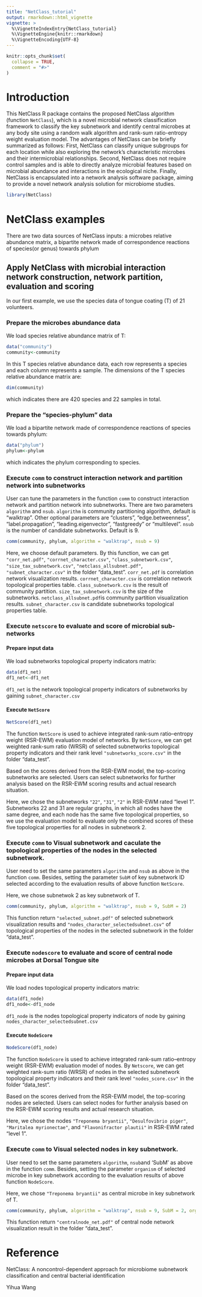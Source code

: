 ```yaml
---
title: "NetClass_tutorial"
output: rmarkdown::html_vignette
vignette: >
  %\VignetteIndexEntry{NetClass_tutorial}
  %\VignetteEngine{knitr::rmarkdown}
  %\VignetteEncoding{UTF-8}
---
```


```r
knitr::opts_chunk$set(
  collapse = TRUE,
  comment = "#>"
)
```

# Introduction
  
  This NetClass R package contains the proposed NetClass algorithm (function `NetClass`), which is a novel microbial network classification framework to classify the key subnetwork and identify central microbes at any body site using a random walk algorithm and rank-sum ratio-entropy weight evaluation model. The advantages of NetClass can be briefly summarized as follows: First, NetClass can classify unique subgroups for each location while also exploring the network's characteristic microbes and their intermicrobial relationships. Second, NetClass does not require control samples and is able to directly analyze microbial features based on microbial abundance and interactions in the ecological niche. Finally, NetClass is encapsulated into a network analysis software package, aiming to provide a novel network analysis solution for microbiome studies.
```r
library(NetClass)
```


# NetClass examples

There are two data sources of NetClass inputs: a microbes relative abundance matrix, a bipartite network made of correspondence reactions of species(or genus) towards phylum

## Apply NetClass with microbial interaction network construction, network partition, evaluation and scoring

In our first example, we use the species data of tongue coating (T) of 21 volunteers.

### Prepare the microbes abundance data

We load species relative abundance matrix of T:
```r
data("community")
community<-community
```

In this T species relative abundance data, each row represents a species and each column represents a sample. The dimensions of the T species relative abundance matrix are:
```r
dim(community)
```

which indicates there are 420 species and 22 samples in total.

### Prepare the "species-phylum" data
We load a bipartite network made of correspondence reactions of species towards phylum:
```r
data("phylum")
phylum<-phylum
```

which indicates the phylum corresponding to species.

### Execute `comm` to construct interaction network and partition network into subnetworks
User can tune the parameters in the function `comm` to construct interaction network and partition network into subnetworks. There are two parameters `algorithm` and `nsub`. 
`algorithm` is community partitioning algorithm, default is "walktrap". Other optional parameters are "clusters", "edge.betweenness", "label.propagation", "leading.eigenvector", "fastgreedy" or "multilevel".
`nsub` is the number of candidate subnetworks. Default is 9.
```r
comm(community, phylum, algorithm = "walktrap", nsub = 9)
```

Here, we choose default parameters. By this function, we can get `"corr_net.pdf"`, `"corrnet_character.csv"`, `"class_subnetwork.csv"`, `"size_tax_subnetwork.csv"`, `"netclass_allsubnet.pdf"`, `"subnet_character.csv"` in the folder "data_test".
`corr_net.pdf` is correlation network visualization results.
`corrnet_character.csv` is correlation network topological properties table.
`class_subnetwork.csv` is the result of community partition.
`size_tax_subnetwork.csv` is the size of the subnetworks.
`netclass_allsubnet.pdf`is community partition visualization results.
`subnet_character.csv` is candidate subnetworks topological properties table.

### Execute `netscore` to evaluate and score of microbial sub-networks
#### Prepare input data
We load subnetworks topological property indicators matrix:
```r
data(df1_net)
df1_net<-df1_net
```
`df1_net` is the network topological property indicators of subnetworks by gaining `subnet_character.csv`

#### Execute `NetScore`
```r
NetScore(df1_net)
```
The function `NetScore` is used to achieve integrated rank-sum ratio–entropy weight (RSR-EWM) evaluation model of networks. By `NetScore`, we can get weighted rank-sum ratio (WRSR) of selected subnetworks topological property indicators and their rank level `"subnetworks_score.csv"` in the folder "data_test".

Based on the scores derived from the RSR-EWM model, the top-scoring subnetworks are selected. Users can select subnetworks for further analysis based on the RSR-EWM scoring results and actual research situation.

Here, we chose the subnetworks `"22"`, `"31"`, `"2"` in RSR-EWM rated "level 1". Subnetworks 22 and 31 are regular graphs, in which all nodes have the same degree, and each node has the same five topological properties, so we use the evaluation model to evaluate only the combined scores of these five topological properties for all nodes in subnetwork 2. 

### Execute `comm` to Visual subnetwork and caculate the topological properties of the nodes in the selected subnetwork.
User need to set the same parameters `algorithm` and `nsub` as above in the function `comm`. Besides, setting the parameter `SubM` of key subnetwork ID selected according to the evaluation results of above function `NetScore`. 

Here, we chose subnetwok 2 as key subnetwork of T.
```r
comm(community, phylum, algorithm = "walktrap", nsub = 9, SubM = 2)
```

This function return `"selected_subnet.pdf"` of selected subnetwork visualization results and `"nodes_character_selectedsubnet.csv"` of topological properties of the nodes in the selected subnetwork in the folder "data_test".


### Execute `nodescore` to evaluate and score of central node microbes at Dorsal Tongue site
#### Prepare input data
We load nodes topological property indicators matrix:
```r
data(df1_node)
df1_node<-df1_node
```

`df1_node` is the nodes topological property indicators of node by gaining `nodes_character_selectedsubnet.csv`

#### Execute `NodeScore`
```r
NodeScore(df1_node)
```

The function `NodeScore` is used to achieve integrated rank-sum ratio–entropy weight (RSR-EWM) evaluation model of nodes. By `Netscore`, we can get weighted rank-sum ratio (WRSR) of nodes in the selected subnetwork topological property indicators and their rank level `"nodes_score.csv"` in the folder "data_test".

Based on the scores derived from the RSR-EWM model, the top-scoring nodes are selected. Users can select nodes for further analysis based on the RSR-EWM scoring results and actual research situation.

Here, we chose the nodes `"Treponema bryantii"`, `"Desulfovibrio piger"`, `"Maritalea myrionectae"`, and `"Flavonifractor plautii"` in RSR-EWM rated "level 1". 

### Execute `comm` to Visual selected nodes in key subnetwork.
User need to set the same parameters `algorithm`, `nsub`and 'SubM' as above in the function `comm`. Besides, setting the parameter `organism` of selected microbe in key subnetwork according to the evaluation results of above function `NodeScore`. 

Here, we chose `"Treponema bryantii"` as central microbe in key subnetwork of T.
```r
comm(community, phylum, algorithm = "walktrap", nsub = 9, SubM = 2, organism = "Treponema_bryantii")
```

This function return `"centralnode_net.pdf"` of central node network visualization result in the folder "data_test".

# Reference
NetClass: A noncontrol-dependent approach for microbiome subnetwork classification and central bacterial identification

Yihua Wang
